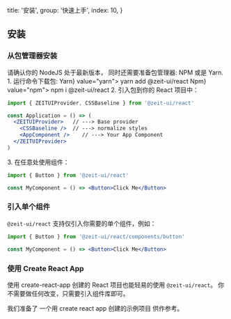 
  title: '安装',
  group: '快速上手',
  index: 10,
}

## 安装

### 从包管理器安装

<Note>
请确认你的 <Link pure href="https://nodejs.org/en/download/">NodeJS</Link> 处于最新版本，
同时还需要准备包管理器: <Link pure href="https://www.npmjs.com/">NPM</Link> 或是 <Link pure href="https://yarnpkg.com/">Yarn</Link>.
</Note>
<Spacer y={1} />
<Dot type="success" /> 1. 运行命令下载包:
<Spacer y={.8} />
<Tabs initialValue="yarn" style={{ width: '90%', margin: '0 auto' }}>
  <Tabs.Item label={<span><Spacer x={.3} inline />Yarn<Spacer x={.3} inline /></span>} value="yarn">
    <Spacer y={.6} />
    <Snippet width="400px">yarn add @zeit-ui/react</Snippet>
  </Tabs.Item>
  <Tabs.Item label={<span><Spacer x={.3} inline />Npm<Spacer x={.3} inline /></span>} value="npm">
    <Spacer y={.6} />
    <Snippet width="400px">npm i @zeit-ui/react</Snippet>
  </Tabs.Item>
</Tabs>
<Spacer y={1.5} />
<Dot type="success" /> 2. 引入包到你的 React 项目中：

<Display width="90%">

```jsx
import { ZEITUIProvider, CSSBaseline } from '@zeit-ui/react'

const Application = () => (
  <ZEITUIProvider>   // ---> Base provider
    <CSSBaseline />  // ---> normalize styles
    <AppComponent />    // ---> Your App Component
  </ZEITUIProvider>
)
```

</Display>

<Spacer y={1.5} />
<Dot type="success" /> 3. 在任意处使用组件：

<Display width="90%">

```jsx
import { Button } from '@zeit-ui/react'

const MyComponent = () => <Button>Click Me</Button>
```

</Display>

<Spacer y={3} />

### 引入单个组件

`@zeit-ui/react` 支持仅引入你需要的单个组件，例如：

<Display width="90%">

```jsx
import { Button } from '@zeit-ui/react/components/button'

const MyComponent = () => <Button>Click Me</Button>
```

</Display>

<Spacer y={3} />

### 使用 Create React App

使用 <Link pure color target="_blank" rel="nofollow" href="https://github.com/facebook/create-react-app">create-react-app</Link> 创建的 React 项目也能轻易的使用 `@zeit-ui/react`。
你不需要做任何改变，只需要引入组件库即可。

我们准备了 <Link target="_blank" pure color rel="nofollow" href="https://github.com/zeit-ui/react-getting-started">一个用 create react app 创建的示例项目</Link> 供作参考。



